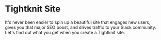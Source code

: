 
# Tightknit Site

It's never been easier to spin up a beautiful site that engages new users, gives you that major SEO boost, and drives traffic to your Slack community. Let's find out what you get when you create a Tightknit site.

<Cards>
  <Card title="🚗 Navigation" href="/tightknit-site/navbar-and-sidebar" />
  <Card title="🏠 Home - Landing Page" href="/tightknit-site/home" />
  <Card title="🔥 Trending Page" href="/tightknit-site/trending" />
  <Card
    title="🏆 Leaderboard & Directory Page"
    href="/tightknit-site/leaderboard-and-directory"
  />
  <Card title="📰 Feed Page" href="/tightknit-site/feed" />
  <Card title="📝 Post Page" href="/tightknit-site/post" />
  <Card title="👤 Profile Page" href="/tightknit-site/profile" />
</Cards>
